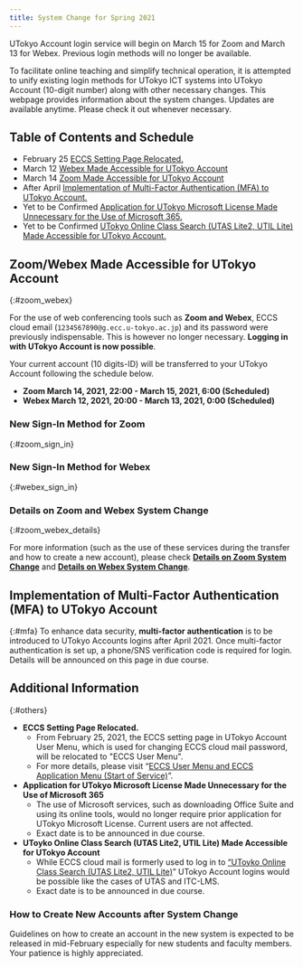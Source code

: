 ```yaml
---
title: System Change for Spring 2021 
---
```


<div class="box--important">UTokyo Account login service will begin on March 15 for Zoom and March 13 for Webex. Previous login methods will no longer be available.</div>

To facilitate online teaching and simplify technical operation, it is attempted to unify existing  login methods for UTokyo ICT systems into UTokyo Account (10-digit number) along with other necessary changes.
This webpage provides information about the system changes. Updates are available anytime. Please check it out whenever necessary.

## Table of Contents and Schedule

- February 25 [ECCS Setting Page Relocated.](#eccs)
- March 12 [Webex Made Accessible for UTokyo Account](#zoom_webex)
- March 14 [Zoom Made Accessible for UTokyo Account](#zoom_webex)
- After April [Implementation of Multi-Factor Authentication (MFA) to UTokyo Account.](#mfa)
- Yet to be Confirmed [ Application for UTokyo Microsoft License Made Unnecessary for the Use of Microsoft 365.](#microsoft)
- Yet to be Confirmed [UTokyo Online Class Search (UTAS Lite2, UTIL Lite) Made Accessible for UTokyo Account.](#lite)

## Zoom/Webex Made Accessible for UTokyo Account
{:#zoom_webex}

For the use of web conferencing tools such as **Zoom and Webex**, ECCS cloud email (`1234567890@g.ecc.u-tokyo.ac.jp`) and its password were previously indispensable. This is however no longer necessary. **Logging in with UTokyo Account is now possible**.

Your current account (10 digits-ID) will be transferred to your UTokyo Account following the schedule below.

- **Zoom March 14, 2021, 22:00 - March 15, 2021, 6:00 (Scheduled)**
- **Webex March 12, 2021, 20:00 - March 13, 2021, 0:00 (Scheduled)**

### New Sign-In Method for Zoom
{:#zoom_sign_in}

<ZoomSignIn />

### New Sign-In Method for Webex
{:#webex_sign_in}

<WebexSignIn />

### Details on Zoom and Webex System Change
{:#zoom_webex_details}

For more information (such as the use of these services during the transfer and how to create a new account), please check **[Details on Zoom System Change](zoom)** and **[Details on Webex System Change](webex)**.


## Implementation of Multi-Factor Authentication (MFA) to UTokyo Account
{:#mfa}
To enhance data security, **multi-factor authentication** is to be introduced to UTokyo Accounts logins after April 2021. Once multi-factor authentication is set up,  a phone/SNS verification code is required for login. Details will be announced on this page in due course.

## Additional Information
{:#others}
- <span id="eccs">**ECCS Setting Page Relocated.**</span>
    - From February 25, 2021, the ECCS setting page in UTokyo Account User Menu, which is used for changing ECCS cloud mail password, will be relocated to "ECCS User Menu".
    - For more details, please visit “[ECCS User Menu and ECCS Application Menu (Start of Service)](https://www.ecc.u-tokyo.ac.jp/en/announcement/2021/02/15_3260.html)”.
- <span id="microsoft">**Application for UTokyo Microsoft License Made Unnecessary for the Use of Microsoft 365**</span>
    - The use of Microsoft services, such as downloading Office Suite and using its online tools, would no longer require prior application for UTokyo Microsoft License. Current users are not affected.
    - Exact date is to be announced in due course.
- <span id="lite">**UToyko Online Class Search (UTAS Lite2, UTIL Lite) Made Accessible for UTokyo Account**</span>
    - While ECCS cloud mail is formerly used to log in to [“UToyko Online Class Search (UTAS Lite2, UTIL Lite)](https://utelecon-directory.adm.u-tokyo.ac.jp/en/)” UTokyo Account logins would be possible like the cases of UTAS and ITC-LMS.
    - Exact date is to be announced in due course.  
    
### How to Create New Accounts after System Change
Guidelines on how to create an account in the new system is expected to be released in mid-February especially for new students and faculty members. Your patience is highly appreciated.
